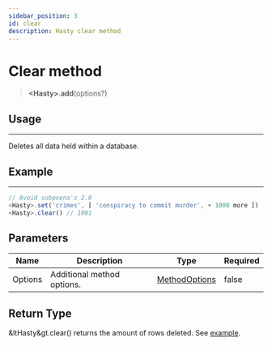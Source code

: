 ```yaml
---
sidebar_position: 3
id: clear
description: Hasty clear method
---
```


# Clear method

> **&lt;Hasty&gt;**.**add**(options?)

## Usage

---

Deletes all data held within a database.

## Example

---

```js title="clear.js"
// Avoid subpoena's 2.0
<Hasty>.set('crimes', [ 'conspiracy to commit murder', + 1000 more ])
<Hasty>.clear() // 1001
```

## Parameters

| Name    | Description                | Type                                       | Required |
| ------- | -------------------------- | ------------------------------------------ | -------- |
| Options | Additional method options. | [MethodOptions](/docs/types/method-options) | false    |

## Return Type

&ltHasty&gt.clear() returns the amount of rows deleted.
See [example](#example).
